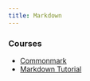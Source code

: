 ```yaml
---
title: Markdown
---
```


### Courses

-	[Commonmark](https://commonmark.org/help/tutorial/)
-	[Markdown Tutorial](https://www.markdowntutorial.com/)
